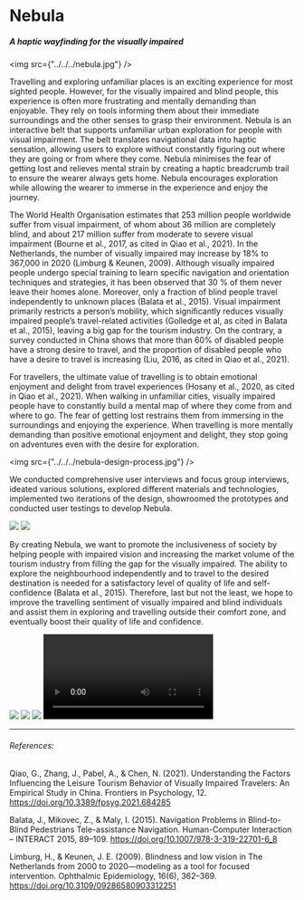 # Nebula

##### A haptic wayfinding for the visually impaired

<img src={"../../../nebula.jpg"} />

Travelling and exploring unfamiliar places is an exciting experience for most sighted people. However, for the visually impaired and blind people, this experience is often more frustrating and mentally demanding than enjoyable. They rely on tools informing them about their immediate surroundings and the other senses to grasp their environment. Nebula is an interactive belt that supports unfamiliar urban exploration for people with visual impairment. The belt translates navigational data into haptic sensation, allowing users to explore without constantly figuring out where they are going or from where they come. Nebula minimises the fear of getting lost and relieves mental strain by creating a haptic breadcrumb trail to ensure the wearer always gets home. Nebula encourages exploration while allowing the wearer to immerse in the experience and enjoy the journey.

The World Health Organisation estimates that 253 million people worldwide suffer from visual impairment, of whom about 36 million are completely blind, and about 217 million suffer from moderate to severe visual impairment (Bourne et al., 2017, as cited in Qiao et al., 2021). In the Netherlands, the number of visually impaired may increase by 18% to 367,000 in 2020 (Limburg & Keunen, 2009). Although visually impaired people undergo special training to learn specific navigation and orientation techniques and strategies, it has been observed that 30 % of them never leave their homes alone. Moreover, only a fraction of blind people travel independently to unknown places (Balata et al., 2015). Visual impairment primarily restricts a person’s mobility, which significantly reduces visually impaired people’s travel-related activities (Golledge et al, as cited in Balata et al., 2015), leaving a big gap for the tourism industry. On the contrary, a survey conducted in China shows that more than 60% of disabled people have a strong desire to travel, and the proportion of disabled people who have a desire to travel is increasing (Liu, 2016, as cited in Qiao et al., 2021).

For travellers, the ultimate value of travelling is to obtain emotional enjoyment and delight from travel experiences (Hosany et al., 2020, as cited in Qiao et al., 2021). When walking in unfamiliar cities, visually impaired people have to constantly build a mental map of where they come from and where to go. The fear of getting lost restrains them from immersing in the surroundings and enjoying the experience. When travelling is more mentally demanding than positive emotional enjoyment and delight, they stop going on adventures even with the desire for exploration.

<img src={"../../../nebula-design-process.jpg"} />

We conducted comprehensive user interviews and focus group interviews, ideated various solutions, explored different materials and technologies, implemented two iterations of the design, showroomed the prototypes and conducted user testings to develop Nebula.

<img src="../../../nebula-closeup1.jpg" />
<img src="../../../nebula-closeup2.jpg" />

By creating Nebula, we want to promote the inclusiveness of society by helping people with impaired vision and increasing the market volume of the tourism industry from filling the gap for the visually impaired. The ability to explore the neighbourhood independently and to travel to the desired destination is needed for a satisfactory level of quality of life and self-confidence (Balata et al., 2015). Therefore, last but not the least, we hope to improve the travelling sentiment of visually impaired and blind individuals and assist them in exploring and travelling outside their comfort zone, and eventually boost their quality of life and confidence.

<img src="../../../nebula-demo.jpeg" />
<img src="../../../nebula-demo2.jpeg" />
<img src="../../../nebula-versions.jpeg" />

<video controls>
  <source
    src={
      "https://vimeo.com/665646886?embedded=true&source=vimeo_logo&owner=130997299#at=0"
    }
  />
</video>

---

###### References:

Qiao, G., Zhang, J., Pabel, A., & Chen, N. (2021). Understanding the Factors Influencing the Leisure Tourism Behavior of Visually Impaired Travelers: An Empirical Study in China. Frontiers in Psychology, 12. https://doi.org/10.3389/fpsyg.2021.684285

Balata, J., Mikovec, Z., & Maly, I. (2015). Navigation Problems in Blind-to-Blind Pedestrians Tele-assistance Navigation. Human-Computer Interaction – INTERACT 2015, 89–109. https://doi.org/10.1007/978-3-319-22701-6_8

Limburg, H., & Keunen, J. E. (2009). Blindness and low vision in The Netherlands from 2000 to 2020—modeling as a tool for focused intervention. Ophthalmic Epidemiology, 16(6), 362–369. https://doi.org/10.3109/09286580903312251
